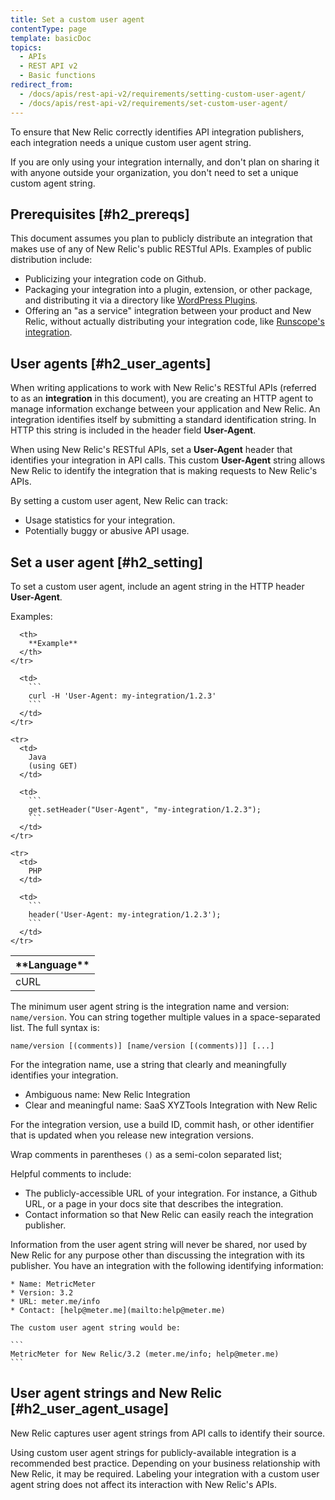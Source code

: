 ```yaml
---
title: Set a custom user agent
contentType: page
template: basicDoc
topics:
  - APIs
  - REST API v2
  - Basic functions
redirect_from:
  - /docs/apis/rest-api-v2/requirements/setting-custom-user-agent/
  - /docs/apis/rest-api-v2/requirements/set-custom-user-agent/
---
```


To ensure that New Relic correctly identifies API integration publishers, each integration needs a unique custom user agent string.

If you are only using your integration internally, and don't plan on sharing it with anyone outside your organization, you don't need to set a unique custom agent string.

## Prerequisites [#h2_prereqs]

This document assumes you plan to publicly distribute an integration that makes use of any of New Relic's public RESTful APIs. Examples of public distribution include:

* Publicizing your integration code on Github.
* Packaging your integration into a plugin, extension, or other package, and distributing it via a directory like [WordPress Plugins](https://wordpress.org/plugins/).
* Offering an "as a service" integration between your product and New Relic, without actually distributing your integration code, like [Runscope's integration](https://www.runscope.com/docs/api-testing/newrelic#connecting).

## User agents [#h2_user_agents]

When writing applications to work with New Relic's RESTful APIs (referred to as an **integration** in this document), you are creating an HTTP agent to manage information exchange between your application and New Relic. An integration identifies itself by submitting a standard identification string. In HTTP this string is included in the header field **User-Agent**.

When using New Relic's RESTful APIs, set a **User-Agent** header that identifies your integration in API calls. This custom **User-Agent** string allows New Relic to identify the integration that is making requests to New Relic's APIs.

By setting a custom user agent, New Relic can track:

* Usage statistics for your integration.
* Potentially buggy or abusive API usage.

## Set a user agent [#h2_setting]

To set a custom user agent, include an agent string in the HTTP header **User-Agent**.

Examples:

<Table>
  <thead>
    <tr>
      <th width={125}>
        **Language**
      </th>

      <th>
        **Example**
      </th>
    </tr>
  </thead>

  <tbody>
    <tr>
      <td>
        cURL
      </td>

      <td>
        ```
        curl -H 'User-Agent: my-integration/1.2.3'
        ```
      </td>
    </tr>

    <tr>
      <td>
        Java  
        (using GET)
      </td>

      <td>
        ```
        get.setHeader("User-Agent", "my-integration/1.2.3");
        ```
      </td>
    </tr>

    <tr>
      <td>
        PHP
      </td>

      <td>
        ```
        header('User-Agent: my-integration/1.2.3');
        ```
      </td>
    </tr>
  </tbody>
</Table>

The minimum user agent string is the integration name and version: `name/version`. You can string together multiple values in a space-separated list. The full syntax is:

```
name/version [(comments)] [name/version [(comments)]] [...]​
```

For the integration name, use a string that clearly and meaningfully identifies your integration.

* <Icon name="fe-x"/>
  Ambiguous name: New Relic Integration
* <Icon name="fe-check"/>
  Clear and meaningful name: SaaS XYZTools Integration with New Relic

For the integration version, use a build ID, commit hash, or other identifier that is updated when you release new integration versions.

Wrap comments in parentheses `()` as a semi-colon separated list;

Helpful comments to include:

* The publicly-accessible URL of your integration. For instance, a Github URL, or a page in your docs site that describes the integration.
* Contact information so that New Relic can easily reach the integration publisher.

<Callout variant="tip">
  Information from the user agent string will never be shared, nor used by New Relic for any purpose other than discussing the integration with its publisher.
</Callout>

<CollapserGroup>
  <Collapser title="Set custom user-agent for your integration">
    You have an integration with the following identifying information:

    * Name: MetricMeter
    * Version: 3.2
    * URL: meter.me/info
    * Contact: [help@meter.me](mailto:help@meter.me)

    The custom user agent string would be:

    ```
    MetricMeter for New Relic/3.2 (meter.me/info; help​@​meter.me)
    ```
  </Collapser>
</CollapserGroup>

## User agent strings and New Relic [#h2_user_agent_usage]

New Relic captures user agent strings from API calls to identify their source.

Using custom user agent strings for publicly-available integration is a recommended best practice. Depending on your business relationship with New Relic, it may be required. Labeling your integration with a custom user agent string does not affect its interaction with New Relic's APIs.
